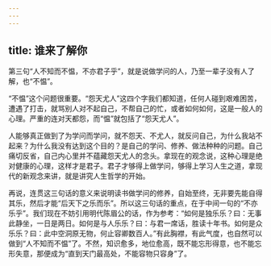```yaml
---
---
---
```

title: 谁来了解你
---




第三句“人不知而不愠，不亦君子乎”，就是说做学问的人，乃至一辈子没有人了解，也“不愠”。

“不愠”这个问题很重要。“怨天尤人”这四个字我们都知道，任何人碰到艰难困苦，遭遇了打击，就骂别人对不起自己，不帮自己的忙，或者如何如何，这是一般人的心理。严重的连对天都怨，而“愠”就包括了“怨天尤人”。

人能够真正做到了为学问而学问，就不怨天、不尤人，就反问自己，为什么我站不起来？为什么我没有达到这个目的？是自己的学问、修养、做法种种的问题。自己痛切反省，自己内心里并不蕴藏怨天尤人的念头。拿现在的观念说，这种心理是绝对健康的心理，这样才是君子。君子才够得上做学问，够得上学习人生之道，拿现代的新观念来讲，就是讲究人生哲学的开始。

再说，连贯这三句话的意义来说明读书做学问的修养，自始至终，无非要先能自得其乐，然后才能“后天下之乐而乐”。所以这三句话的重点，在于中间一句的“不亦乐乎”。我们现在不妨引用明代陈眉公的话，作为参考：“如何是独乐乐？曰：无事此静坐，一日是两日。如何是与人乐乐？曰：与君一席话，胜读十年书。如何是众乐乐？曰：此中空洞原无物，何止容卿数百人。”有此胸襟，有此气度，也自然可以做到“人不知而不愠”了。不然，知识愈多，地位愈高，既不能忘形得意，也不能忘形失意，那便成为“直到天门最高处，不能容物只容身”了。